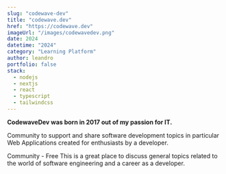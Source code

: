 ```yaml
---
slug: "codewave-dev"
title: "codewave.dev"
href: "https://codewave.dev"
imageUrl: "/images/codewavedev.png"
date: 2024
datetime: "2024"
category: "Learning Platform"
author: leandro
portfolio: false
stack:
  - nodejs
  - nextjs
  - react 
  - typescript
  - tailwindcss 
---
```


**CodewaveDev was born in 2017 out of my passion for IT.**

Community to support and share software development topics 
in particular Web Applications created for enthusiasts by a developer.

Community - Free This is a great place to discuss general topics related to the world of software engineering and a career as a developer.